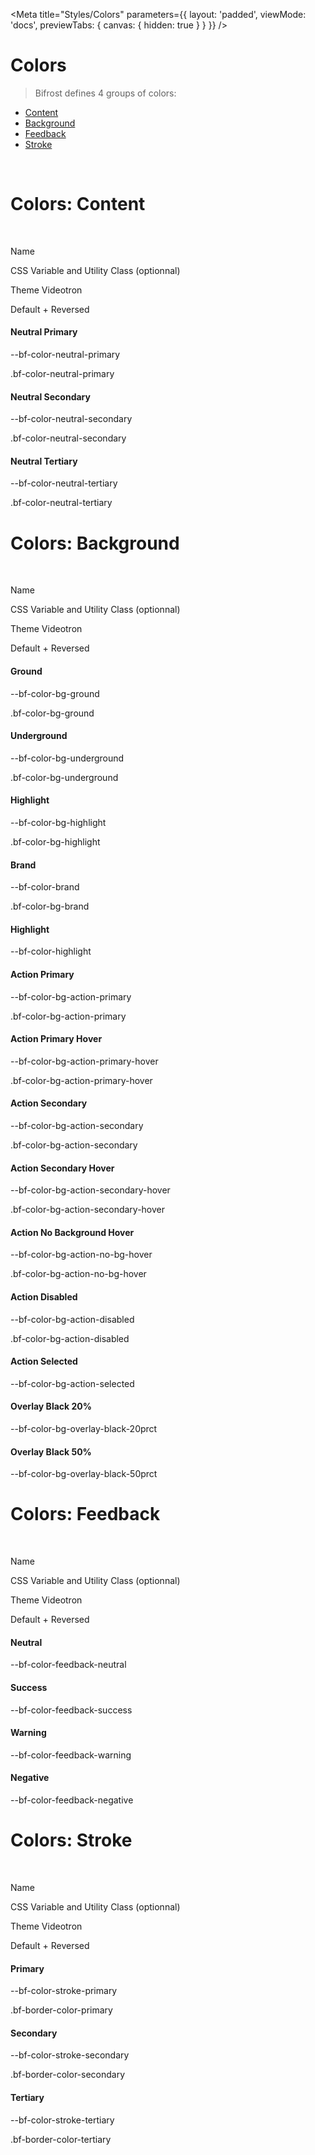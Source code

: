 

<Meta
    title="Styles/Colors"
    parameters={{
        layout: 'padded',
        viewMode: 'docs',
        previewTabs: { canvas: { hidden: true } }
    }}
/>

# Colors

> Bifrost defines 4 groups of colors:
 - [Content](#colors-content)
 - [Background](#colors-background)
 - [Feedback](#colors-feedback)
 - [Stroke](#colors-stroke)

<br/>

# Colors: Content

<br/>

<div class='d-flex align-items-center gap-4 w-100 border-bottom pb-2 mb-4'>
    <div class='w-75 d-flex align-items-center gap-4'>
        <p class='bf-text font-weight-bold m-0' style={{ width: '14rem' }}>Name</p>
        <p class='bf-text small m-0'>CSS Variable and Utility Class (optionnal)</p>
    </div>
    <div class='w-25 d-flex flex-column'>
        <p class='bf-text font-weight-bold m-0'>Theme Videotron</p>
        <p class='bf-text small m-0'>Default + Reversed</p>
    </div>
</div>

<div class='d-flex align-items-center gap-4'>
    <div class='w-75 d-flex align-items-baseline gap-4'>
        <h4 style={{ width: '14rem' }}>Neutral Primary</h4>
        <div>
            <p class='bf-text small m-0'>--bf-color-neutral-primary</p>
            <p class='bf-text small m-0'>.bf-color-neutral-primary</p>
        </div>
    </div>
    <div class='w-25 d-flex align-items-center'>
        <div class='pr-7 pb-7' style={{ backgroundColor: 'var(--bf-color-neutral-primary)' }}></div>
        <div class='pr-7 pb-7 reversed' style={{ backgroundColor: 'var(--bf-color-neutral-primary)' }}></div>
    </div>
</div>

<div class='d-flex align-items-center gap-4'>
    <div class='w-75 d-flex align-items-baseline gap-4'>
        <h4 style={{ width: '14rem' }}>Neutral Secondary</h4>
        <div>
            <p class='bf-text small m-0'>--bf-color-neutral-secondary</p>
            <p class='bf-text small m-0'>.bf-color-neutral-secondary</p>
        </div>
    </div>
    <div class='w-25 d-flex align-items-center'>
        <div class='pr-7 pb-7' style={{ backgroundColor: 'var(--bf-color-neutral-secondary)' }}></div>
        <div class='pr-7 pb-7 reversed' style={{ backgroundColor: 'var(--bf-color-neutral-secondary)' }}></div>
    </div>
</div>

<div class='d-flex align-items-center gap-4'>
    <div class='w-75 d-flex align-items-baseline gap-4'>
        <h4 style={{ width: '14rem' }}>Neutral Tertiary</h4>
        <div>
            <p class='bf-text small m-0'>--bf-color-neutral-tertiary</p>
            <p class='bf-text small m-0'>.bf-color-neutral-tertiary</p>
        </div>
    </div>
    <div class='w-25 d-flex align-items-center'>
        <div class='pr-7 pb-7' style={{ backgroundColor: 'var(--bf-color-neutral-tertiary)' }}></div>
        <div class='pr-7 pb-7 reversed' style={{ backgroundColor: 'var(--bf-color-neutral-tertiary)' }}></div>
    </div>
</div>


# Colors: Background

<br/>

<div class='d-flex align-items-center gap-4 w-100 border-bottom pb-2 mb-4'>
    <div class='w-75 d-flex align-items-center gap-4'>
        <p class='bf-text font-weight-bold m-0' style={{ width: '14rem' }}>Name</p>
        <p class='bf-text small m-0'>CSS Variable and Utility Class (optionnal)</p>
    </div>
    <div class='w-25 d-flex flex-column'>
        <p class='bf-text font-weight-bold m-0'>Theme Videotron</p>
        <p class='bf-text small m-0'>Default + Reversed</p>
    </div>
</div>


<div class='d-flex align-items-center gap-4'>
    <div class='w-75 d-flex align-items-baseline gap-4'>
        <h4 style={{ width: '14rem' }}>Ground</h4>
        <div>
            <p class='bf-text small m-0'>--bf-color-bg-ground</p>
            <p class='bf-text small m-0'>.bf-color-bg-ground</p>
        </div>
    </div>
    <div class='w-25 d-flex align-items-center'>
        <div class='pr-7 pb-7 bf-color-bg-ground'></div>
        <div class='pr-7 pb-7 reversed bf-color-bg-ground'></div>
    </div>
</div>

<div class='d-flex align-items-center gap-4'>
    <div class='w-75 d-flex align-items-baseline gap-4'>
        <h4 style={{ width: '14rem' }}>Underground</h4>
        <div>
            <p class='bf-text small m-0'>--bf-color-bg-underground</p>
            <p class='bf-text small m-0'>.bf-color-bg-underground</p>
        </div>
    </div>
    <div class='w-25 d-flex align-items-center'>
        <div class='pr-7 pb-7 bf-color-bg-underground'></div>
        <div class='pr-7 pb-7 reversed bf-color-bg-underground'></div>
    </div>
</div>

<div class='d-flex align-items-center gap-4'>
    <div class='w-75 d-flex align-items-baseline gap-4'>
        <h4 style={{ width: '14rem' }}>Highlight</h4>
        <div>
            <p class='bf-text small m-0'>--bf-color-bg-highlight</p>
            <p class='bf-text small m-0'>.bf-color-bg-highlight</p>
        </div>
    </div>
    <div class='w-25 d-flex align-items-center'>
        <div class='pr-7 pb-7 bf-color-bg-highlight'></div>
        <div class='pr-7 pb-7 reversed bf-color-bg-highlight'></div>
    </div>
</div>

<div class='d-flex align-items-center gap-4'>
    <div class='w-75 d-flex align-items-baseline gap-4'>
        <h4 style={{ width: '14rem' }}>Brand</h4>
        <div>
            <p class='bf-text small m-0'>--bf-color-brand</p>
            <p class='bf-text small m-0'>.bf-color-bg-brand</p>
        </div>
    </div>
    <div class='w-25 d-flex align-items-center'>
        <div class='pr-7 pb-7 bf-color-bg-brand'></div>
        <div class='pr-7 pb-7 reversed bf-color-bg-brand'></div>
    </div>
</div>

<div class='d-flex align-items-center gap-4'>
    <div class='w-75 d-flex align-items-baseline gap-4'>
        <h4 style={{ width: '14rem' }}>Highlight</h4>
        <div>
            <p class='bf-text small m-0'>--bf-color-highlight</p>
        </div>
    </div>
    <div class='w-25 d-flex align-items-center'>
        <div class='pr-7 pb-7' style={{ backgroundColor: 'var(--bf-color-highlight)' }}></div>
        <div class='pr-7 pb-7 reversed' style={{ backgroundColor: 'var(--bf-color-highlight)' }}></div>
    </div>
</div>

<div class='d-flex align-items-center gap-4'>
    <div class='w-75 d-flex align-items-baseline gap-4'>
        <h4 style={{ width: '14rem' }}>Action Primary</h4>
        <div>
            <p class='bf-text small m-0'>--bf-color-bg-action-primary</p>
            <p class='bf-text small m-0'>.bf-color-bg-action-primary</p>
        </div>
    </div>
    <div class='w-25 d-flex align-items-center'>
        <div class='pr-7 pb-7 bf-color-bg-action-primary'></div>
        <div class='pr-7 pb-7 reversed bf-color-bg-action-primary'></div>
    </div>
</div>

<div class='d-flex align-items-center gap-4'>
    <div class='w-75 d-flex align-items-baseline gap-4'>
        <h4 style={{ width: '14rem' }}>Action Primary Hover</h4>
        <div>
            <p class='bf-text small m-0'>--bf-color-bg-action-primary-hover</p>
            <p class='bf-text small m-0'>.bf-color-bg-action-primary-hover</p>
        </div>
    </div>
    <div class='w-25 d-flex align-items-center'>
        <div class='pr-7 pb-7 bf-color-bg-action-primary-hover'></div>
        <div class='pr-7 pb-7 reversed bf-color-bg-action-primary-hover'></div>
    </div>
</div>

<div class='d-flex align-items-center gap-4'>
    <div class='w-75 d-flex align-items-baseline gap-4'>
        <h4 style={{ width: '14rem' }}>Action Secondary</h4>
        <div>
            <p class='bf-text small m-0'>--bf-color-bg-action-secondary</p>
            <p class='bf-text small m-0'>.bf-color-bg-action-secondary</p>
        </div>
    </div>
    <div class='w-25 d-flex align-items-center'>
        <div class='pr-7 pb-7 bf-color-bg-action-secondary'></div>
        <div class='pr-7 pb-7 reversed bf-color-bg-action-secondary'></div>
    </div>
</div>

<div class='d-flex align-items-center gap-4'>
    <div class='w-75 d-flex align-items-baseline gap-4'>
        <h4 style={{ width: '14rem' }}>Action Secondary Hover</h4>
        <div>
            <p class='bf-text small m-0'>--bf-color-bg-action-secondary-hover</p>
            <p class='bf-text small m-0'>.bf-color-bg-action-secondary-hover</p>
        </div>
    </div>
    <div class='w-25 d-flex align-items-center'>
        <div class='pr-7 pb-7 bf-color-bg-action-secondary-hover'></div>
        <div class='pr-7 pb-7 reversed bf-color-bg-action-secondary-hover'></div>
    </div>
</div>

<div class='d-flex align-items-center gap-4'>
    <div class='w-75 d-flex align-items-baseline gap-4'>
        <h4 style={{ width: '14rem' }}>Action No Background Hover</h4>
        <div>
            <p class='bf-text small m-0'>--bf-color-bg-action-no-bg-hover</p>
            <p class='bf-text small m-0'>.bf-color-bg-action-no-bg-hover</p>
        </div>
    </div>
    <div class='w-25 d-flex align-items-center'>
        <div class='pr-7 pb-7 bf-color-bg-action-no-bg-hover'></div>
        <div class='pr-7 pb-7 reversed bf-color-bg-action-no-bg-hover'></div>
    </div>
</div>

<div class='d-flex align-items-center gap-4'>
    <div class='w-75 d-flex align-items-baseline gap-4'>
        <h4 style={{ width: '14rem' }}>Action Disabled</h4>
        <div>
            <p class='bf-text small m-0'>--bf-color-bg-action-disabled</p>
            <p class='bf-text small m-0'>.bf-color-bg-action-disabled</p>
        </div>
    </div>
    <div class='w-25 d-flex align-items-center'>
        <div class='pr-7 pb-7 bf-color-bg-action-disabled'></div>
        <div class='pr-7 pb-7 reversed bf-color-bg-action-disabled'></div>
    </div>
</div>

<div class='d-flex align-items-center gap-4'>
    <div class='w-75 d-flex align-items-baseline gap-4'>
        <h4 style={{ width: '14rem' }}>Action Selected</h4>
        <div>
            <p class='bf-text small m-0'>--bf-color-bg-action-selected</p>
        </div>
    </div>
    <div class='w-25 d-flex align-items-center'>
        <div class='pr-7 pb-7' style={{ backgroundColor: 'var(--bf-color-bg-action-selected)' }}></div>
        <div class='pr-7 pb-7 reversed' style={{ backgroundColor: 'var(--bf-color-bg-action-selected)' }}></div>
    </div>
</div>

<div class='d-flex align-items-center gap-4'>
    <div class='w-75 d-flex align-items-baseline gap-4'>
        <h4 style={{ width: '14rem' }}>Overlay Black 20%</h4>
        <div>
            <p class='bf-text small m-0'>--bf-color-bg-overlay-black-20prct</p>
        </div>
    </div>
    <div class='w-25 d-flex align-items-center'>
        <div class='pr-7 pb-7' style={{ backgroundColor: 'var(--bf-color-bg-overlay-black-20prct)' }}></div>
        <div class='pr-7 pb-7 reversed' style={{ backgroundColor: 'var(--bf-color-bg-overlay-black-20prct)' }}></div>
    </div>
</div>

<div class='d-flex align-items-center gap-4'>
    <div class='w-75 d-flex align-items-baseline gap-4'>
        <h4 style={{ width: '14rem' }}>Overlay Black 50%</h4>
        <div>
            <p class='bf-text small m-0'>--bf-color-bg-overlay-black-50prct</p>
        </div>
    </div>
    <div class='w-25 d-flex align-items-center'>
        <div class='pr-7 pb-7' style={{ backgroundColor: 'var(--bf-color-bg-overlay-black-50prct)' }}></div>
        <div class='pr-7 pb-7 reversed' style={{ backgroundColor: 'var(--bf-color-bg-overlay-black-50prct)' }}></div>
    </div>
</div>



# Colors: Feedback

<br/>

<div class='d-flex align-items-center gap-4 w-100 border-bottom pb-2 mb-4'>
    <div class='w-75 d-flex align-items-center gap-4'>
        <p class='bf-text font-weight-bold m-0' style={{ width: '14rem' }}>Name</p>
        <p class='bf-text small m-0'>CSS Variable and Utility Class (optionnal)</p>
    </div>
    <div class='w-25 d-flex flex-column'>
        <p class='bf-text font-weight-bold m-0'>Theme Videotron</p>
        <p class='bf-text small m-0'>Default + Reversed</p>
    </div>
</div>


<div class='d-flex align-items-center gap-4'>
    <div class='w-75 d-flex align-items-baseline gap-4'>
        <h4 style={{ width: '14rem' }}>Neutral</h4>
        <div>
            <p class='bf-text small m-0'>--bf-color-feedback-neutral</p>
        </div>
    </div>
    <div class='w-25 d-flex align-items-center'>
        <div class='pr-7 pb-7' style={{ backgroundColor: 'var(--bf-color-feedback-neutral)' }}></div>
        <div class='pr-7 pb-7 reversed' style={{ backgroundColor: 'var(--bf-color-feedback-neutral)' }}></div>
    </div>
</div>

<div class='d-flex align-items-center gap-4'>
    <div class='w-75 d-flex align-items-baseline gap-4'>
        <h4 style={{ width: '14rem' }}>Success</h4>
        <div>
            <p class='bf-text small m-0'>--bf-color-feedback-success</p>
        </div>
    </div>
    <div class='w-25 d-flex align-items-center'>
        <div class='pr-7 pb-7' style={{ backgroundColor: 'var(--bf-color-feedback-success)' }}></div>
        <div class='pr-7 pb-7 reversed' style={{ backgroundColor: 'var(--bf-color-feedback-success)' }}></div>
    </div>
</div>

<div class='d-flex align-items-center gap-4'>
    <div class='w-75 d-flex align-items-baseline gap-4'>
        <h4 style={{ width: '14rem' }}>Warning</h4>
        <div>
            <p class='bf-text small m-0'>--bf-color-feedback-warning</p>
        </div>
    </div>
    <div class='w-25 d-flex align-items-center'>
        <div class='pr-7 pb-7' style={{ backgroundColor: 'var(--bf-color-feedback-warning)' }}></div>
        <div class='pr-7 pb-7 reversed' style={{ backgroundColor: 'var(--bf-color-feedback-warning)' }}></div>
    </div>
</div>

<div class='d-flex align-items-center gap-4'>
    <div class='w-75 d-flex align-items-baseline gap-4'>
        <h4 style={{ width: '14rem' }}>Negative</h4>
        <div>
            <p class='bf-text small m-0'>--bf-color-feedback-negative</p>
        </div>
    </div>
    <div class='w-25 d-flex align-items-center'>
        <div class='pr-7 pb-7' style={{ backgroundColor: 'var(--bf-color-feedback-negative)' }}></div>
        <div class='pr-7 pb-7 reversed' style={{ backgroundColor: 'var(--bf-color-feedback-negative)' }}></div>
    </div>
</div>


# Colors: Stroke

<br/>

<div class='d-flex align-items-center gap-4 w-100 border-bottom pb-2 mb-4'>
    <div class='w-75 d-flex align-items-center gap-4'>
        <p class='bf-text font-weight-bold m-0' style={{ width: '14rem' }}>Name</p>
        <p class='bf-text small m-0'>CSS Variable and Utility Class (optionnal)</p>
    </div>
    <div class='w-25 d-flex flex-column'>
        <p class='bf-text font-weight-bold m-0'>Theme Videotron</p>
        <p class='bf-text small m-0'>Default + Reversed</p>
    </div>
</div>


<div class='d-flex align-items-center gap-4'>
    <div class='w-75 d-flex align-items-baseline gap-4'>
        <h4 style={{ width: '14rem' }}>Primary</h4>
        <div>
            <p class='bf-text small m-0'>--bf-color-stroke-primary</p>
            <p class='bf-text small m-0'>.bf-border-color-primary</p>
        </div>
    </div>
    <div class='w-25 d-flex align-items-center'>
        <div class='pr-7 pb-7' style={{ backgroundColor: 'var(--bf-color-stroke-primary)' }}></div>
        <div class='pr-7 pb-7 reversed' style={{ backgroundColor: 'var(--bf-color-stroke-primary)' }}></div>
    </div>
</div>

<div class='d-flex align-items-center gap-4'>
    <div class='w-75 d-flex align-items-baseline gap-4'>
        <h4 style={{ width: '14rem' }}>Secondary</h4>
        <div>
            <p class='bf-text small m-0'>--bf-color-stroke-secondary</p>
            <p class='bf-text small m-0'>.bf-border-color-secondary</p>
        </div>
    </div>
    <div class='w-25 d-flex align-items-center'>
        <div class='pr-7 pb-7' style={{ backgroundColor: 'var(--bf-color-stroke-secondary)' }}></div>
        <div class='pr-7 pb-7 reversed' style={{ backgroundColor: 'var(--bf-color-stroke-secondary)' }}></div>
    </div>
</div>

<div class='d-flex align-items-center gap-4'>
    <div class='w-75 d-flex align-items-baseline gap-4'>
        <h4 style={{ width: '14rem' }}>Tertiary</h4>
        <div>
            <p class='bf-text small m-0'>--bf-color-stroke-tertiary</p>
            <p class='bf-text small m-0'>.bf-border-color-tertiary</p>
        </div>
    </div>
    <div class='w-25 d-flex align-items-center'>
        <div class='pr-7 pb-7' style={{ backgroundColor: 'var(--bf-color-stroke-tertiary)' }}></div>
        <div class='pr-7 pb-7 reversed' style={{ backgroundColor: 'var(--bf-color-stroke-tertiary)' }}></div>
    </div>
</div>
